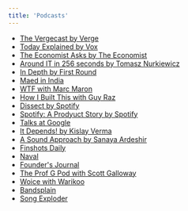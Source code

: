 ```yaml
---
title: 'Podcasts'
---
```


- [The Vergecast by Verge](https://open.spotify.com/show/08zQP2peZmM9GrcKShLZvC?si=xYIvWhPzQd2jJnSio123Ng&dl_branch=1)
- [Today Explained by Vox](https://open.spotify.com/show/3pXx5SXzXwJxnf4A5pWN2A?si=pRgGz96fSLG0sDRpnxetAQ&dl_branch=1)
- [The Economist Asks by The Economist](https://open.spotify.com/show/7vD0FHksvrnjDVSktbdCVF?si=Hn_2C_sqQ4in_UZzvSWX1g&dl_branch=1)
- [Around IT in 256 seconds by Tomasz Nurkiewicz](https://open.spotify.com/show/2WTzG4ef4L5GDSBf7IB2tJ?si=Rg36ltf-S9qi0HbGpCdx4w&dl_branch=1)
- [In Depth by First Round](https://open.spotify.com/show/0zhZc5wSOFzrHCOioWSg0o?si=677iCBeTSr2anILCXkT2BA&dl_branch=1)
- [Maed in India](https://open.spotify.com/show/0QhzjA2zKdKgIQsd2ltHtp?si=lchyYBHdRlqPn4d-qfn4vA&dl_branch=1)
- [WTF with Marc Maron](https://open.spotify.com/show/6L47MDMO3xuN2XBed7miEI?si=e-FaMpisS5qo7g9ePoAQdw&dl_branch=1)
- [How I Built This with Guy Raz](https://open.spotify.com/show/6E709HRH7XaiZrMfgtNCun?si=flUwKNV2RxW5zjYZG3Zp5A&dl_branch=1)
- [Dissect by Spotify](https://anchor.fm/dissect)
- [Spotify: A Prodyuct Story by Spotify](https://open.spotify.com/show/3L9tzrt0CthF6hNkxYIeSB?si=YQ_gSiw0Qy69vE2X0fEC-Q&utm_source=whatsapp&dl_branch=1)
- [Talks at Google](https://open.spotify.com/show/2nIvarXvvZcp1cePx69x9N?si=yuOuOwV0TBOlpGnXbotdkQ&utm_source=whatsapp&dl_branch=1)
- [It Depends! by Kislay Verma](https://open.spotify.com/show/5gY1eGUE0RmNHj5t1HKpJI?si=XqASghVRQomAh6gCbi11QA&dl_branch=1)
- [A Sound Approach by Sanaya Ardeshir](https://open.spotify.com/show/0zHlWD5DQ2waiqrSgjTewC?si=sUGtMF6hSNGDRkKJ8hxXpg&dl_branch=1)
- [Finshots Daily](https://open.spotify.com/show/12jUp5Aa63c5BYx3wVZeMA?si=_y5yJcKnShqRjL2sfh_XAg&dl_branch=1)
- [Naval](https://open.spotify.com/show/7qZAVw03FuurfYnWIWwkHY?si=3VV2iRRiQQuaNxoEFB5ZaQ&dl_branch=1)
- [Founder's Journal](https://open.spotify.com/show/7v0bSXLudQ4m58rIcevedx?si=hr0e2ATzQnOQMrwZn4rN8Q&dl_branch=1)
- [The Prof G Pod with Scott Galloway](https://open.spotify.com/show/5Ob5psTjoUtIGYxKUp2QVy?si=0oMpV_l7SEW0wwvjx5KKEw&dl_branch=1)
- [Woice with Warikoo](https://open.spotify.com/show/1g7wpoqydK6hszvi4DFywg?si=LYxa82djTrSEwXAeFHf39g&dl_branch=1)
- [Bandsplain](https://open.spotify.com/show/3uKSgODaDrtWOulcJp57h7?si=0gKNx2bRRdOlsMD5KzWZkQ&dl_branch=1)
- [Song Exploder](https://open.spotify.com/show/10lMwCjvzLCLwth2AW6cLG?si=4cBg2oqRSNKwtyAnUjGsXg&dl_branch=1)
